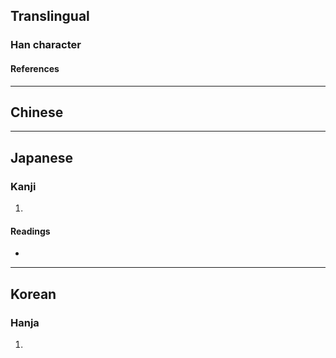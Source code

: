 {{also|回}}
{{character info}}
==Translingual==

===Han character===
{{Han char|rn=54|rad=廴|as=07|sn=10|four=|canj=NKWSL|ids=⿺廴囬}}

====References====
{{Han ref|kx=0353.051|dkj=09577|hdz=10405.010|uh=5EFD|ud=24317}}

----

==Chinese==
{{zh-see|迴|v}}

----

==Japanese==

===Kanji===
{{ja-kanji|grade=|rs=廴07}}

# {{rfdef|ja|sort=廴07}}

====Readings====
* {{ja-readings|on=かい, え|kun=まわす, まわる, かえる, めぐる}}

----

==Korean==

===Hanja===
{{ko-hanja|hangeul=회|rv=hoe|mr=hoe}}

# {{rfdef|ko|sort=廴07}}